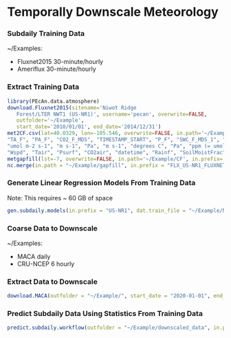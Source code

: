 Temporally Downscale Meteorology
===============


### Subdaily Training Data

~/Examples:

* Fluxnet2015 30-minute/hourly
* Ameriflux 30-minute/hourly

### Extract Training Data 

```r
library(PEcAn.data.atmosphere)
download.Fluxnet2015(sitename='Niwot Ridge 
   Forest/LTER NWT1 (US-NR1)', username='pecan', overwrite=FALSE, 
   outfolder='~/Example', 
   start_date='2010/01/01', end_date='2014/12/31') 
met2CF.csv(lat=40.0329, lon=-105.546, overwrite=FALSE, in.path='~/Example', in.prefix='FLX_US-NR1_FLUXNET2015_SUBSET_HH_1998-2014_1-3', outfolder='~/Example/CF', start_date='2010/01/01', end_date='2014/12/31', format=list(file_name = "FLUXNET2015_SUBSET_HH", mimetype = "csv", vars = list(bety_name = c("H", "LE", "NEE", "PAR", "UST", "VPD", "Wspd", "airT", "air_pressure", "co2atm", "datetime", "precipitation_flux", "soilM", "soilT", "solar_radiation", "surface_downwelling_longwave_flux_in_air", "wind_direction"), variable_id = c(299, 298, 297, 136, 1000000041, 387, 390, 86, 554, 135, 5000000001, 555, 391, 379, 547, 561, 560), input_name = c("H_F_MDS", "LE_F_MDS", "NEE_VUT_REF", "PPFD_IN", "USTAR", "VPD_F", "WS_F", 
"TA_F", "PA_F", "CO2_F_MDS", "TIMESTAMP_START", "P_F", "SWC_F_MDS_1", "TS_F_MDS_1", "SW_IN_F", "LW_IN_F", "WD"), input_units = c("W m-2", "W m-2", "umol C m-2 s-1", "umol m-2 s-1", "m s-1", "hPa", "m s-1", "celsius", "kPa", "ppm", "ymd_hm", "mm", "%", "celsius", "W m-2", "W m-2", "degrees"), storage_type = c("", "", "", "", "", "", "", "", "", "", "", "", "", "", "", "", ""), column_number = c(38, 32, 45, 21, 19, 10, 16, 3, 12, 24, 1, 14, 28, 26, 6, 8, 18), bety_units = c("W m-2", "W m-2", "umol C m-2 s-1", 
"umol m-2 s-1", "m s-1", "Pa", "m s-1", "degrees C", "Pa", "ppm (= umol mol-1)", "ymd_hms", "Kg/m2/s", "%", "degrees C", "W/m^2", "W m-2", "degrees"), mstmip_name = c("Qh", "Qle", "NEE", NA, NA, NA, NA, "Tair", "Psurf", "CO2air", NA, "Rainf", "SoilMoistFrac", "SoilTemp", "SWdown", "LWdown", NA), mstmip_units = c("W m-2", "W m-2", "kg C m-2 s-1", NA, NA, NA, NA, "K", "Pa", "micromol mol-1", NA, "kg m-2 s-1", "(-)", "K", "W/m^2", "W/m2", NA), pecan_name = c("Qh", "Qle", "NEE", "PAR", "UST", "VPD", 
"Wspd", "Tair", "Psurf", "CO2air", "datetime", "Rainf", "SoilMoistFrac", "SoilTemp", "SWdown", "LWdown", "wind_direction"), pecan_units = c("W m-2", "W m-2", "kg C m-2 s-1", "umol m-2 s-1", "m s-1", "Pa", "m s-1", "K", "Pa", "micromol mol-1", "ymd_hms", "kg m-2 s-1", "(-)", "K", "W/m^2", "W/m2", "degrees")), skip = 0, header = 1, na.strings = c("-9999", "-6999", "9999"), time.row = NULL, site = 772, lat = 40.0329, lon = -105.546)) 
metgapfill(lst=-7, overwrite=FALSE, in.path='~/Example/CF', in.prefix='FLX_US-NR1_FLUXNET2015_SUBSET_HH_1998-2014_1-3', outfolder='~/Example/gapfill', start_date='2010/01/01', end_date='2014/12/31')
nc.merge(in.path = "~/Example/gapfill", in.prefix = "FLX_US-NR1_FLUXNET2015_SUBSET_HH_1998-2014_1-3", outfolder = "~/Example/NR1_training_data", start_date = "2010-01-01", end_date = "2014-12-31", upscale = "hour")
```

### Generate Linear Regression Models From Training Data 

Note: This requires ~ 60 GB of space
```r
gen.subdaily.models(in.prefix = "US-NR1", dat.train_file = "~/Example/NR1_training_data/FLX_US-NR1_FLUXNET2015_SUBSET_HH_1998-2014_1-3_dat.train", outfolder = "~/Example/lm_model_output", n.beta = 10, day.window = 5)
```

### Coarse Data to Downscale

~/Examples:

* MACA daily
* CRU-NCEP 6 hourly

### Extract Data to Downscale

```r
download.MACA(outfolder = "~/Example/", start_date = "2020-01-01", end_date = "2020-12-31", site_id = 772, lat.in=40.0329, lon.in=-105.546, model = "BNU-ESM", scenario = "rcp85", ensemble_member = "r1i1p1")

```

### Predict Subdaily Data Using Statistics From Training Data 

```r
predict.subdaily.workflow(outfolder = "~/Example/downscaled_data", in.path = "~/Example/MACA_site_0-772/", in.prefix = "MACA.BNU-ESM.rcp85.r1i1p1", start_date = "2020-01-01", end_date = "2020-12-31", lm.models.base = "~/Example/lm_model_output", dat.train_file = "~/Example/NR1_training_data/FLX_US-NR1_FLUXNET2015_SUBSET_HH_1998-2014_1-3_dat.train", site.name = "US-NR1", lat.in=40.0329, lon.in=-105.546, ens.hr = 3)
```
